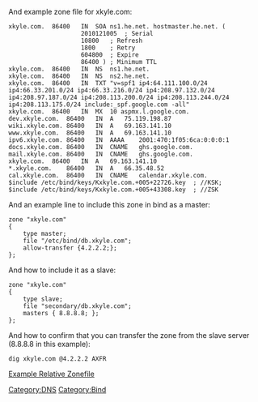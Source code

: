 And example zone file for xkyle.com:
<pre>
xkyle.com.	86400	IN	SOA	ns1.he.net. hostmaster.he.net. (
					2010121005	; Serial
					10800	; Refresh
					1800	; Retry
					604800	; Expire
					86400 )	; Minimum TTL
xkyle.com.	86400	IN	NS	ns1.he.net.
xkyle.com.	86400	IN	NS	ns2.he.net.
xkyle.com.	86400	IN	TXT	"v=spf1 ip4:64.111.100.0/24 ip4:66.33.201.0/24 ip4:66.33.216.0/24 ip4:208.97.132.0/24 ip4:208.97.187.0/24 ip4:208.113.200.0/24 ip4:208.113.244.0/24 ip4:208.113.175.0/24 include:_spf.google.com -all"
xkyle.com.	86400	IN	MX	10 aspmx.l.google.com.
dev.xkyle.com.	86400	IN	A	75.119.198.87
wiki.xkyle.com.	86400	IN	A	69.163.141.10
www.xkyle.com.	86400	IN	A	69.163.141.10
ipv6.xkyle.com.	86400	IN	AAAA	2001:470:1f05:6ca:0:0:0:1
docs.xkyle.com.	86400	IN	CNAME	ghs.google.com.
mail.xkyle.com.	86400	IN	CNAME	ghs.google.com.
xkyle.com.	86400	IN	A	69.163.141.10
*.xkyle.com.	86400	IN	A	66.35.48.52
cal.xkyle.com.	86400	IN	CNAME	calendar.xkyle.com.
$include /etc/bind/keys/Kxkyle.com.+005+22726.key  ; //KSK;
$include /etc/bind/keys/Kxkyle.com.+005+43308.key  ; //ZSK
</pre>

And an example line to include this zone in bind as a master:
<pre>
zone "xkyle.com"
{
	type master;
	file "/etc/bind/db.xkyle.com";
	allow-transfer {4.2.2.2;};
};
</pre>

And how to include it as a slave:
<pre>
zone "xkyle.com"
{
	type slave;
	file "secondary/db.xkyle.com";
	masters { 8.8.8.8; };
};
</pre>

And how to confirm that you can transfer the zone from the slave server (8.8.8.8 in this example):
<pre>
dig xkyle.com @4.2.2.2 AXFR
</pre>

[[Example Relative Zonefile]]

[[Category:DNS]][[Category:Bind]]